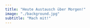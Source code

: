 ```yaml
---
title: "Heute Austausch über Morgen!"
image: "./background.jpg"
subtitle: "Mach mit!"
---
```


<!-- https://unsplash.com/photos/2qtnK7lcPTo?utm_source=unsplash&utm_medium=referral&utm_content=creditShareLink -->
